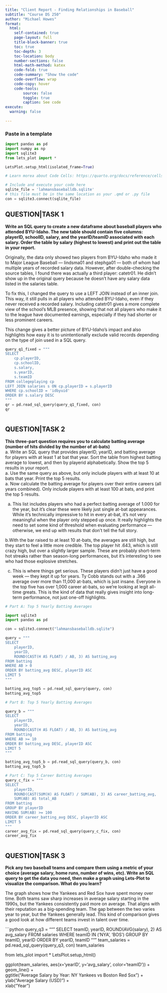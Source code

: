 ```yaml
---
title: "Client Report - Finding Relationships in Baseball"
subtitle: "Course DS 250"
author: "Michael Howes"
format:
  html:
    self-contained: true
    page-layout: full
    title-block-banner: true
    toc: true
    toc-depth: 3
    toc-location: body
    number-sections: false
    html-math-method: katex
    code-fold: true
    code-summary: "Show the code"
    code-overflow: wrap
    code-copy: hover
    code-tools:
        source: false
        toggle: true
        caption: See code
execute: 
  warning: false
    
---
```


### Paste in a template

```python
import pandas as pd 
import numpy as np
import sqlite3
from lets_plot import *

LetsPlot.setup_html(isolated_frame=True)
```


```python
# Learn morea about Code Cells: https://quarto.org/docs/reference/cells/cells-jupyter.html

# Include and execute your code here
sqlite_file = 'lahmansbaseballdb.sqlite'
# this file must be in the same location as your .qmd or .py file
con = sqlite3.connect(sqlite_file)
```

## QUESTION|TASK 1

__Write an SQL query to create a new dataframe about baseball players who attended BYU-Idaho. The new table should contain five columns: playerID, schoolID, salary, and the yearID/teamID associated with each salary. Order the table by salary (highest to lowest) and print out the table in your report.__  

Originally, the data only showed two players from BYU-Idaho who made it to Major League Baseball — lindsma01 and stephga01 — both of whom had multiple years of recorded salary data. However, after double-checking the source tables, I found there was actually a third player: catetr01. He didn’t show up in the original query because he doesn’t have any salary data listed in the salaries table.

To fix this, I changed the query to use a LEFT JOIN instead of an inner join. This way, it still pulls in all players who attended BYU-Idaho, even if they never received a recorded salary. Including catetr01 gives a more complete view of the school's MLB presence, showing that not all players who make it to the league have documented earnings, especially if they had shorter or less prominent careers.

This change gives a better picture of BYU-Idaho’s impact and also highlights how easy it is to unintentionally exclude valid records depending on the type of join used in a SQL query.

```python
query_q1_fixed = """
SELECT 
    cp.playerID,
    cp.schoolID,
    s.salary,
    s.yearID,
    s.teamID
FROM collegeplaying cp
LEFT JOIN salaries s ON cp.playerID = s.playerID
WHERE cp.schoolID = 'idbyuid'
ORDER BY s.salary DESC
"""
qr = pd.read_sql_query(query_q1_fixed, con)
qr



```


## QUESTION|TASK 2

__This three-part question requires you to calculate batting average (number of hits divided by the number of at-bats)__  
    a. Write an SQL query that provides playerID, yearID, and batting average for players with at least 1 at bat that year. Sort the table from highest batting average to lowest, and then by playerid alphabetically. Show the top 5 results in your report.  
    a. Use the same query as above, but only include players with at least 10 at bats that year. Print the top 5 results.  
    a. Now calculate the batting average for players over their entire careers (all years combined). Only include players with at least 100 at bats, and print the top 5 results.  

a. This list includes players who had a perfect batting average of 1.000 for the year, but it's clear these were likely just single at-bat appearances. While it's technically impressive to hit in every at-bat, it's not very meaningful when the player only stepped up once. It really highlights the need to set some kind of threshold when evaluating performance — otherwise, we end up with results that don’t tell the full story.

b.With the bar raised to at least 10 at-bats, the averages are still high, but they start to feel a little more credible. The top player hit .643, which is still crazy high, but over a slightly larger sample. These are probably short-term hot streaks rather than season-long performances, but it’s interesting to see who had those explosive stretches.

c. This is where things get serious. These players didn’t just have a good week — they kept it up for years. Ty Cobb stands out with a .366 average over more than 11,000 at-bats, which is just insane. Everyone in the top five has over 1,000 career at-bats, so we’re looking at legit all-time greats. This is the kind of data that really gives insight into long-term performance, not just one-off highlights.

```python
# Part A: Top 5 Yearly Batting Averages

import sqlite3
import pandas as pd

con = sqlite3.connect("lahmansbaseballdb.sqlite")

query = """
SELECT 
    playerID,
    yearID,
    ROUND(CAST(H AS FLOAT) / AB, 3) AS batting_avg
FROM batting
WHERE AB > 0
ORDER BY batting_avg DESC, playerID ASC
LIMIT 5
"""

batting_avg_top5 = pd.read_sql_query(query, con)
batting_avg_top5


```

```python
# Part B: Top 5 Yearly Batting Averages

query_b = """
SELECT 
    playerID,
    yearID,
    ROUND(CAST(H AS FLOAT) / AB, 3) AS batting_avg
FROM batting
WHERE AB >= 10
ORDER BY batting_avg DESC, playerID ASC
LIMIT 5
"""

batting_avg_top5_b = pd.read_sql_query(query_b, con)
batting_avg_top5_b


```

```python
# Part C: Top 5 Career Batting Averages
query_c_fix = """
SELECT 
    playerID,
    ROUND(CAST(SUM(H) AS FLOAT) / SUM(AB), 3) AS career_batting_avg,
    SUM(AB) AS total_AB
FROM batting
GROUP BY playerID
HAVING SUM(AB) >= 100
ORDER BY career_batting_avg DESC, playerID ASC
LIMIT 5
"""
career_avg_fix = pd.read_sql_query(query_c_fix, con)
career_avg_fix



```


## QUESTION|TASK 3

__Pick any two baseball teams and compare them using a metric of your choice (average salary, home runs, number of wins, etc). Write an SQL query to get the data you need, then make a graph using Lets-Plot to visualize the comparison. What do you learn?__

The graph shows how the Yankees and Red Sox have spent money over time. Both teams saw sharp increases in average salary starting in the 1990s, but the Yankees consistently paid more on average. That aligns with their reputation as a big-spending team. The gap between the two varies year to year, but the Yankees generally lead. This kind of comparison gives a good look at how different teams invest in talent over time.

```python
query_q3 = """
SELECT 
    teamID,
    yearID,
    ROUND(AVG(salary), 2) AS avg_salary
FROM salaries
WHERE teamID IN ('NYA', 'BOS')
GROUP BY teamID, yearID
ORDER BY yearID, teamID
"""
team_salaries = pd.read_sql_query(query_q3, con)
team_salaries


from lets_plot import *
LetsPlot.setup_html()

ggplot(team_salaries, aes(x='yearID', y='avg_salary', color='teamID')) + \
    geom_line() + \
    ggtitle("Average Salary by Year: NY Yankees vs Boston Red Sox") + \
    ylab("Average Salary (USD)") + \
    xlab("Year")

